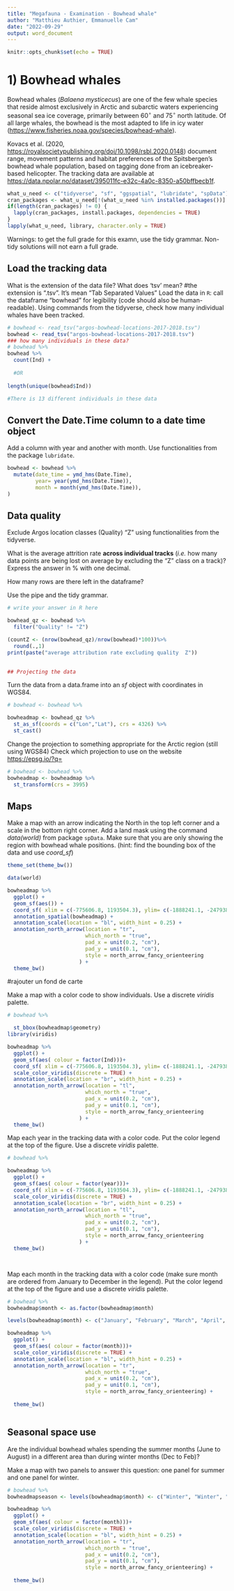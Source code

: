 ---
title: "Megafauna - Examination - Bowhead whale"
author: "Matthieu Authier, Emmanuelle Cam"
date: "2022-09-29"
output: word_document
---

```{r setup, include=FALSE}
knitr::opts_chunk$set(echo = TRUE)
```

# 1) Bowhead whales
Bowhead whales (*Balaena mysticecus*) are one of the few whale species that reside almost exclusively in Arctic and subarctic waters experiencing seasonal sea ice coverage, primarily between $60^{\circ}$ and $75^{\circ}$ north latitude. Of all large whales, the bowhead is the most adapted to life in icy water (<https://www.fisheries.noaa.gov/species/bowhead-whale>).              

Kovacs et al. (2020, <https://royalsocietypublishing.org/doi/10.1098/rsbl.2020.0148>) document range, movement patterns and habitat preferences of the Spitsbergen's bowhead whale population, based on tagging done from an icebreaker-based helicopter. The tracking data are available at <https://data.npolar.no/dataset/395011fc-e32c-4a0c-8350-a50bffbecb1f>.

```{r packages}
what_u_need <- c("tidyverse", "sf", "ggspatial", "lubridate", "spData")
cran_packages <- what_u_need[!(what_u_need %in% installed.packages())]
if(length(cran_packages) != 0) {
  lapply(cran_packages, install.packages, dependencies = TRUE)
}
lapply(what_u_need, library, character.only = TRUE)

```

Warnings: to get the full grade for this examn, use the tidy grammar. Non-tidy solutions will not earn a full grade.

## Load the tracking data
What is the extension of the data file? What does 'tsv' mean? #the extension is ".tsv". It's mean "Tab Separated Values"
Load the data in $\texttt{R}$: call the dataframe "bowhead" for legibility (code should also be human-readable).
Using commands from the tidyverse, check how many individual whales have been tracked.


```{r data}
# bowhead <- read_tsv("argos-bowhead-locations-2017-2018.tsv")
bowhead <- read_tsv("argos-bowhead-locations-2017-2018.tsv")
### how many individuals in these data?
# bowhead %>%
bowhead %>% 
  count(Ind) + 
  
  #OR 
  
length(unique(bowhead$Ind))

#There is 13 different individuals in these data
```

## Convert the Date.Time column to a date time object

Add a column with year and another with month.
Use functionalities from the package $\texttt{lubridate}$.

```{r}
bowhead <- bowhead %>%
  mutate(date_time = ymd_hms(Date.Time),
         year= year(ymd_hms(Date.Time)),
         month = month(ymd_hms(Date.Time)),
)
```

## Data quality
Exclude Argos location classes (Quality) "Z" using functionalities from the tidyverse.

What is the average attrition rate **across individual tracks** (*i.e.* how many data points are being lost on average by excluding the "Z" class on a track)?
Express the answer in % with one decimal.

How many rows are there left in the dataframe?

Use the pipe and the tidy grammar.

```{r attrition}
# write your answer in R here

bowhead_qz <- bowhead %>%
  filter("Quality" != "Z")

(countZ <- (nrow(bowhead_qz)/nrow(bowhead)*100))%>%
  round(.,1)
print(paste("average attribution rate excluding quality  Z"))
 

## Projecting the data
```
Turn the data from a data.frame into an _sf_ object with coordinates in WGS84.

```{r project}
# bowhead <- bowhead %>%

bowheadmap <- bowhead_qz %>%
  st_as_sf(coords = c("Lon","Lat"), crs = 4326) %>%
  st_cast()
```

Change the projection to something appropriate for the Arctic region (still using WGS84)
Check which projection to use on the website <https://epsg.io/?q=>

```{r reproject}
# bowhead <- bowhead %>%
bowheadmap <- bowheadmap %>%
  st_transform(crs = 3995)
```

## Maps
Make a map with an arrow indicating the North in the top left corner and a scale in the bottom right corner.
Add a land mask using the command _data(world)_ from package $\texttt{spData}$.
Make sure that you are only showing the region with bowhead whale positions.
(hint: find the bounding box of the data and use _coord_sf_)

```{r map1}
theme_set(theme_bw())

data(world)

bowheadmap %>%
  ggplot() +
  geom_sf(aes()) +
  coord_sf( xlim = c(-775606.8, 1193504.3), ylim= c(-1888241.1, -247938.7))+
  annotation_spatial(bowheadmap) +
  annotation_scale(location = "bl", width_hint = 0.25) +
  annotation_north_arrow(location = "tr",
                         which_north = "true",
                         pad_x = unit(0.2, "cm"),
                         pad_y = unit(0.1, "cm"),
                         style = north_arrow_fancy_orienteering
                       ) +
  theme_bw() 
```

#rajouter un fond de carte

Make a map with a color code to show individuals. Use a discrete _viridis_ palette.

```{r map2}
# bowhead %>%

  st_bbox(bowheadmap$geometry)
library(viridis)

bowheadmap %>%
  ggplot() +
  geom_sf(aes( colour = factor(Ind)))+
  coord_sf( xlim = c(-775606.8, 1193504.3), ylim= c(-1888241.1, -247938.7))+
  scale_color_viridis(discrete = TRUE) +
  annotation_scale(location = "br", width_hint = 0.25) +
  annotation_north_arrow(location = "tl",
                         which_north = "true",
                         pad_x = unit(0.2, "cm"),
                         pad_y = unit(0.1, "cm"),
                         style = north_arrow_fancy_orienteering
                       ) +
  theme_bw()
```
  

Map each year in the tracking data with a color code.
Put the color legend at the top of the figure. Use a discrete _viridis_ palette.

```{r map3}
# bowhead %>%

bowheadmap %>%
  ggplot() +
  geom_sf(aes( colour = factor(year)))+
  coord_sf( xlim = c(-775606.8, 1193504.3), ylim= c(-1888241.1, -247938.7))+
  scale_color_viridis(discrete = TRUE) +
  annotation_scale(location = "br", width_hint = 0.25) +
  annotation_north_arrow(location = "tl",
                         which_north = "true",
                         pad_x = unit(0.2, "cm"),
                         pad_y = unit(0.1, "cm"),
                         style = north_arrow_fancy_orienteering
                       ) +
  theme_bw()




```

Map each month in the tracking data with a color code (make sure month are ordered from January to December in the legend). 
Put the color legend at the top of the figure and use a discrete _viridis_ palette.

```{r map4}
# bowhead %>%
bowheadmap$month <- as.factor(bowheadmap$month)

levels(bowheadmap$month) <- c("January", "February", "March", "April", "Mai", "June", "July", "August", "September", "October", "November", "December")

bowheadmap %>%
  ggplot() +
  geom_sf(aes( colour = factor(month)))+
  scale_color_viridis(discrete = TRUE) +
  annotation_scale(location = "bl", width_hint = 0.25) +
  annotation_north_arrow(location = "tr",
                         which_north = "true",
                         pad_x = unit(0.2, "cm"),
                         pad_y = unit(0.1, "cm"),
                         style = north_arrow_fancy_orienteering) +
  
  theme_bw()



```

## Seasonal space use
Are the individual bowhead whales spending the summer months (June to August) in a different area than during winter months (Dec to Feb)?

Make a map with two panels to answer this question: one panel for summer and one panel for winter.


```{r map5}
# bowhead %>%
bowheadmapseason <- levels(bowheadmap$month) <- c("Winter", "Winter", "Spring", "Spring", "Spring", "Summer", "Summer", "Summer", "Fall", "Fall", "Fall", "Winter")

bowheadmap %>%
  ggplot() +
  geom_sf(aes( colour = factor(month)))+
  scale_color_viridis(discrete = TRUE) +
  annotation_scale(location = "bl", width_hint = 0.25) +
  annotation_north_arrow(location = "tr",
                         which_north = "true",
                         pad_x = unit(0.2, "cm"),
                         pad_y = unit(0.1, "cm"),
                         style = north_arrow_fancy_orienteering) +
  
  theme_bw()


```

